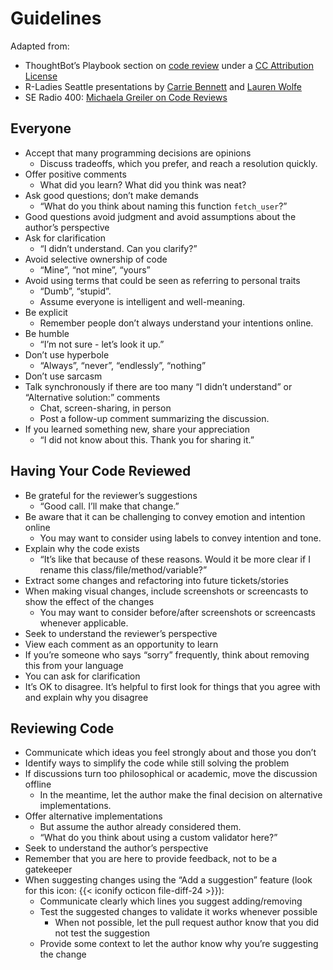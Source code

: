 # Guidelines {#sec-review-guidelines}

Adapted from:

- ThoughtBot's Playbook section on [code review](https://github.com/thoughtbot/guides/tree/main/code-review) under a [CC Attribution License](https://creativecommons.org/licenses/by/3.0/)
- R-Ladies Seattle presentations by [Carrie Bennett](https://drive.google.com/file/d/1rvS7nvlQnVwHfvLFVogTVY2OQ0QFCRcV/view) and [Lauren Wolfe](https://drive.google.com/file/d/1vdVCNpPWutKmoXfHbhqV_5s3UmCAPGil/view)
- SE Radio 400: [Michaela Greiler on Code Reviews](https://se-radio.net/2020/02/episode-400-michaela-greiler-on-code-reviews/)

## Everyone

- Accept that many programming decisions are opinions
  - Discuss tradeoffs, which you prefer, and reach a resolution quickly.
- Offer positive comments
  - What did you learn? What did you think was neat?
- Ask good questions; don't make demands
  - "What do you think about naming this function `fetch_user`?"
- Good questions avoid judgment and avoid assumptions about the author's
  perspective
- Ask for clarification
   - "I didn't understand. Can you clarify?"
- Avoid selective ownership of code
   - "Mine", "not mine", "yours"
- Avoid using terms that could be seen as referring to personal traits
  - "Dumb", "stupid".
  - Assume everyone is intelligent and well-meaning.
- Be explicit
   - Remember people don't always understand your intentions online.
- Be humble
   - "I'm not sure - let's look it up."
- Don't use hyperbole
   - "Always", "never", "endlessly", "nothing"
- Don't use sarcasm
- Talk synchronously if there are too many "I didn't understand" or "Alternative solution:" comments
  - Chat, screen-sharing, in person
  - Post a follow-up comment summarizing the discussion.
- If you learned something new, share your appreciation
   - "I did not know about this. Thank you for sharing it."

## Having Your Code Reviewed

- Be grateful for the reviewer's suggestions
  - "Good call. I'll make that change."
- Be aware that it can be challenging to convey emotion and intention online
  - You may want to consider using labels to convey intention and tone.
- Explain why the code exists
  - "It's like that because of these reasons. Would it be more clear if I rename this class/file/method/variable?"
- Extract some changes and refactoring into future tickets/stories
- When making visual changes, include screenshots or screencasts to show the effect of the changes
  - You may want to consider before/after screenshots or screencasts whenever applicable.
- Seek to understand the reviewer's perspective
- View each comment as an opportunity to learn
- If you're someone who says "sorry" frequently, think about removing this from your language
- You can ask for clarification 
- It's OK to disagree. It's helpful to first look for things that you agree with and explain why you disagree

## Reviewing Code

- Communicate which ideas you feel strongly about and those you don't
- Identify ways to simplify the code while still solving the problem
- If discussions turn too philosophical or academic, move the discussion offline
  - In the meantime, let the author make the final decision on alternative implementations.
- Offer alternative implementations
  - But assume the author already considered them.
  - "What do you think about using a custom validator here?"
- Seek to understand the author's perspective
- Remember that you are here to provide feedback, not to be a gatekeeper
- When suggesting changes using the "Add a suggestion" feature (look for this icon: {{< iconify octicon file-diff-24 >}}):
  - Communicate clearly which lines you suggest adding/removing
  - Test the suggested changes to validate it works whenever possible
    - When not possible, let the pull request author know that you did not test the suggestion
  - Provide some context to let the author know why you're suggesting the change
